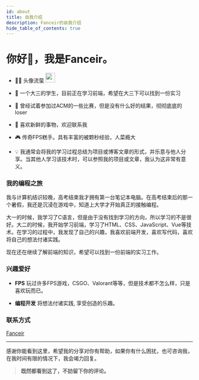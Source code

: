 ```yaml
---
id: about
title: 自我介绍
description: Fanceir的自我介绍
hide_table_of_contents: true
---
```




# 你好👋，我是Fanceir。

- <p className="inline-flex gap-1">👨‍💻 头像流萤 <img src="/img/logo.webp" width="26" heigth="26" className="rounded-full" /></p>

- 🧑 一个大三的学生，目前正在学习前端，希望在大三下可以找到一份实习

- 🎈 曾经试着参加过ACM的一些比赛，但是没有什么好的结果，彻彻底底的loser

- 🤯 喜欢新鲜的事物，欢迎联系我

- 🎮 传奇FPS糕手。具有丰富的被颗秒经验，人菜瘾大

- 💡 我通常会将我的学习过程总结为项目或博客文章的形式，并乐意与他人分享。当其他人学习该技术时，可以参照我的项目或文章，我认为这非常有意义。


### 我的编程之旅

我与计算机结识较晚，高考结束我才拥有第一台笔记本电脑。在高考结束后的那一个暑假，我还是沉浸在游戏中，知道上大学才开始真正的接触编程。

大一的时候，我学习了C语言，但是由于没有找到学习的方向，所以学习的不是很好。大二的时候，我开始学习前端，学习了HTML、CSS、JavaScript、Vue等技术。在学习的过程中，我发现了自己的兴趣，我喜欢前端开发，喜欢写代码，喜欢将自己的想法付诸实践。

现在还在继续了解前端的知识，希望可以找到一份前端的实习工作。

### 兴趣爱好

- **FPS** 玩过许多FPS游戏，CSGO、Valorant等等，但是技术都不怎么样，只是喜欢玩而已。

- **编程开发** 将想法付诸实践, 享受创造的乐趣。


### 联系方式

<p style={{ display: 'flex', 'align-items': 'center', gap: '0.5rem' }}>
  <Icon icon="ri:github-line" width="20" heigth="20" />
  <a href={social.github.href} target="_blank">Fanceir</a>
</p>





---

感谢你能看到这里，希望我的分享对你有帮助，如果你有什么困扰，也可咨询我，在我时间有限的情况下，我会竭力回复。

> **既然都看到这了，不妨留下你的评论。**

<Comment />
